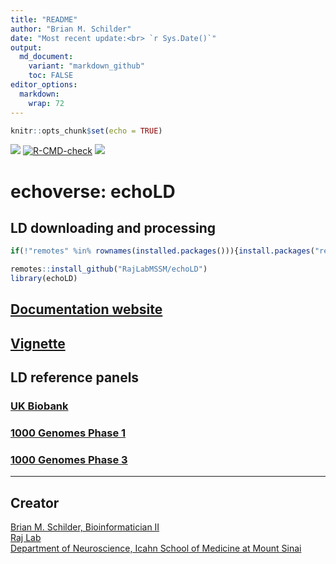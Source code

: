 ```yaml
---
title: "README"
author: "Brian M. Schilder"
date: "Most recent update:<br> `r Sys.Date()`"
output: 
  md_document:
    variant: "markdown_github"
    toc: FALSE
editor_options: 
  markdown: 
    wrap: 72
---
```


```r
knitr::opts_chunk$set(echo = TRUE)
```

<!-- badges: start -->
<!-- badger::badge_codecov() --> 
<!-- badger::badge_last_commit()  -->
<!-- badger::badge_license() -->
[![](https://codecov.io/gh/RajLabMSSM/echoLD/branch/main/graph/badge.svg)](https://codecov.io/gh/RajLabMSSM/echoLD)
[![R-CMD-check](https://github.com/RajLabMSSM/echoLD/workflows/R-full/badge.svg)](https://github.com/RajLabMSSM/echoLD/actions)
[![](https://img.shields.io/github/last-commit/RajLabMSSM/echoLD.svg)](https://github.com/RajLabMSSM/echoLD/commits/main)
<!-- badges: end --> 


# echoverse: echoLD 

## LD downloading and processing
 
```r
if(!"remotes" %in% rownames(installed.packages())){install.packages("remotes")}

remotes::install_github("RajLabMSSM/echoLD")
library(echoLD)
```


## [Documentation website](https://rajlabmssm.github.io/echoLD/)
## [Vignette](https://rajlabmssm.github.io/echoLD/articles/echoLD)

## LD reference panels

### [UK Biobank](https://www.ukbiobank.ac.uk)

### [1000 Genomes Phase 1](https://www.internationalgenome.org)

### [1000 Genomes Phase 3](https://www.internationalgenome.org)

<hr>

## Creator

<a href="https://bschilder.github.io/BMSchilder/" target="_blank">Brian
M. Schilder, Bioinformatician II</a>  
<a href="https://rajlab.org" target="_blank">Raj Lab</a>  
<a href="https://icahn.mssm.edu/about/departments/neuroscience" target="_blank">Department
of Neuroscience, Icahn School of Medicine at Mount Sinai</a>  
